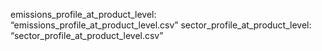   emissions_profile_at_product_level: "emissions_profile_at_product_level.csv"
  sector_profile_at_product_level: "sector_profile_at_product_level.csv"
